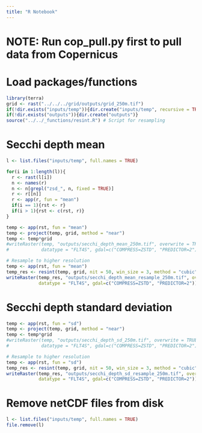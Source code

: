 ```yaml
---
title: "R Notebook"
---
```

# NOTE: Run cop_pull.py first to pull data from Copernicus

# Load packages/functions
```r
library(terra)
grid <- rast("../../../grid/outputs/grid_250m.tif")
if(!dir.exists("inputs/temp")){dir.create("inputs/temp", recursive = TRUE)}
if(!dir.exists("outputs")){dir.create("outputs")}
source("../../_functions/resint.R") # Script for resampling
```

# Secchi depth mean
```r
l <- list.files("inputs/temp", full.names = TRUE)

for(i in 1:length(l)){
  r <- rast(l[i])
  n <- names(r)
  n <- n[grepl("zsd_", n, fixed = TRUE)]
  r <- r[[n]]
  r <- app(r, fun = "mean")
  if(i == 1){rst <- r}
  if(i > 1){rst <- c(rst, r)}
}

temp <- app(rst, fun = "mean")
temp <- project(temp, grid, method = "near")
temp <- temp*grid
#writeRaster(temp, "outputs/secchi_depth_mean_250m.tif", overwrite = TRUE, # Use to export non-resampled layer
#            datatype = "FLT4S", gdal=c("COMPRESS=ZSTD", "PREDICTOR=2"))

# Resample to higher resolution
temp <- app(rst, fun = "mean")
temp_res <- resint(temp, grid, nit = 50, win_size = 3, method = "cubic")
writeRaster(temp_res, "outputs/secchi_depth_mean_resample_250m.tif", overwrite = TRUE, 
            datatype = "FLT4S", gdal=c("COMPRESS=ZSTD", "PREDICTOR=2"))
```

# Secchi depth standard deviation
```r
temp <- app(rst, fun = "sd")
temp <- project(temp, grid, method = "near")
temp <- temp*grid
#writeRaster(temp, "outputs/secchi_depth_sd_250m.tif", overwrite = TRUE, # Use to export non-resampled layer
#            datatype = "FLT4S", gdal=c("COMPRESS=ZSTD", "PREDICTOR=2"))

# Resample to higher resolution
temp <- app(rst, fun = "sd")
temp_res <- resint(temp, grid, nit = 50, win_size = 3, method = "cubic")
writeRaster(temp_res, "outputs/secchi_depth_sd_resample_250m.tif", overwrite = TRUE, 
            datatype = "FLT4S", gdal=c("COMPRESS=ZSTD", "PREDICTOR=2"))
```

# Remove netCDF files from disk
```r
l <- list.files("inputs/temp", full.names = TRUE)
file.remove(l) 
```

